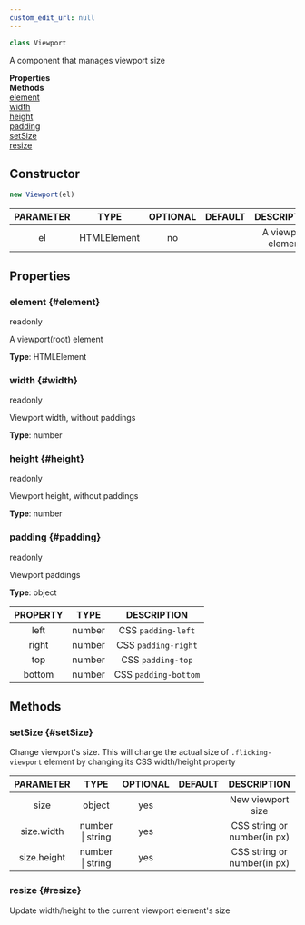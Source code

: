 ```yaml
---
custom_edit_url: null
---
```


```ts
class Viewport
```
A component that manages viewport size

<div className="container">
  <div className="row mb-2"><div className="col col--6"><strong>Properties</strong></div><div className="col col--6"><strong>Methods</strong></div></div>
  <div className="row"><div className="col col--6"><a href="#element">element</a><br/><a href="#width">width</a><br/><a href="#height">height</a><br/><a href="#padding">padding</a></div><div className="col col--6"><a href="#setSize">setSize</a><br/><a href="#resize">resize</a></div></div>
</div>

## Constructor
```ts
new Viewport(el)
```
|PARAMETER|TYPE|OPTIONAL|DEFAULT|DESCRIPTION|
|:---:|:---:|:---:|:---:|:---:|
|el|HTMLElement|no||A viewport element|

## Properties

### element {#element}

<div className="bulma-tags">
  <span className="bulma-tag is-warning">readonly</span>
</div>

A viewport(root) element

**Type**: HTMLElement

### width {#width}

<div className="bulma-tags">
  <span className="bulma-tag is-warning">readonly</span>
</div>

Viewport width, without paddings

**Type**: number

### height {#height}

<div className="bulma-tags">
  <span className="bulma-tag is-warning">readonly</span>
</div>

Viewport height, without paddings

**Type**: number

### padding {#padding}

<div className="bulma-tags">
  <span className="bulma-tag is-warning">readonly</span>
</div>

Viewport paddings

**Type**: object

|PROPERTY|TYPE|DESCRIPTION|
|:---:|:---:|:---:|
|left|number|CSS `padding-left`|
|right|number|CSS `padding-right`|
|top|number|CSS `padding-top`|
|bottom|number|CSS `padding-bottom`|

## Methods

### setSize {#setSize}

<div className="bulma-tags">

</div>

Change viewport's size.
This will change the actual size of `.flicking-viewport` element by changing its CSS width/height property

|PARAMETER|TYPE|OPTIONAL|DEFAULT|DESCRIPTION|
|:---:|:---:|:---:|:---:|:---:|
|size|object|yes||New viewport size|
|size.width|number \| string|yes||CSS string or number(in px)|
|size.height|number \| string|yes||CSS string or number(in px)|

### resize {#resize}

<div className="bulma-tags">

</div>

Update width/height to the current viewport element's size

